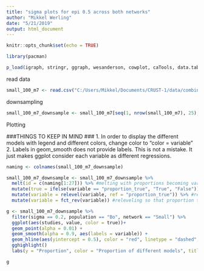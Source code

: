 ```yaml
---
title: "sigma plots for epi 0.5 across both networks"
author: "Mikkel Werling"
date: "5/21/2019"
output: html_document
---
```


```r
knitr::opts_chunk$set(echo = TRUE)
```


```r
library(pacman)

p_load(igraph, stringr, ggraph, wesanderson, cowplot, caTools, data.table, permute, matrixStats, MCMCpack, tidyverse, gghighlight)
```

read data

```r
small_100_m7 <- read.csv("C:/Users/Mikkel/Documents/CRUST-1/data/combined files/ABMcsv/real files/small_7.csv")
```

downsampling

```r
small_100_m7_downsample <- small_100_m7[seq(1, nrow(small_100_m7), 25), ]
```

Plotting

###THINGS TO KEEP IN MIND ###
1. In order to display the different models with legend and different colors, change color to "color = variable"
2. Labels in geom_smooth does not provide labels. This is not a mistake. It just makes ggplot consider each variable as different regressions.

```r
naming <- colnames(small_100_m7_downsample)

small_100_m7_downsample <- small_100_m7_downsample %>%
  melt(id = c(naming[1:27])) %>% #melting with proportions becoming variable and their values becoming values
  mutate(true = ifelse(variable == "proportion_true", "True", "False")) %>% #making a identifying column in order to color for the plot
  mutate(variable = relevel(variable, ref = "proportion_true")) %>% #releveling so that proportion true is considered first
  mutate(variable = fct_rev(variable)) #releveling so that proportion true is considered last - this is done in order to make it the top layer in the overlay between different smooths.

g <- small_100_m7_downsample %>%
  filter(sigma == 0.2, population == "Bo", network == "Small") %>%
  ggplot(aes(studies, value, color = true))+
  geom_point(alpha = 0.01) +
  geom_smooth(alpha = 0.9, aes(labels = variable)) +
  geom_hline(aes(yintercept = 0.5), color = "red", linetype = "dashed", size = 1) + 
  gghighlight()
  labs(y = "Proportion", color = "Proportion of different models", title = "Small-world Bo 0.2")

g


```

